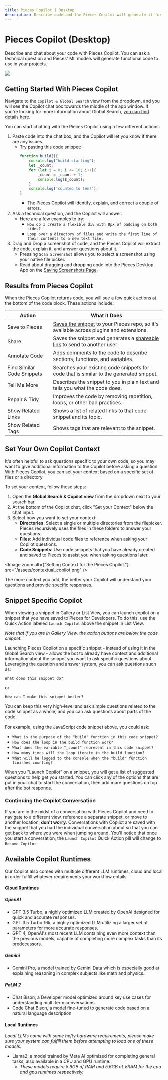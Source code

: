 ```yaml
---
title: Pieces Copilot | Desktop
description: Describe code and the Pieces Copilot will generate it for you, or ask qGPT questions about code you have already saved.
---
```


<link rel="canonical" href="https://docs.pieces.app/features/pieces-copilot" />

# Pieces Copilot (Desktop)
Describe and chat about your code with Pieces Copilot. You can ask a technical question and Pieces' ML models will generate functional code to use in your projects.

<Image zoom src="/assets/global_copilot.png" />

## Getting Started With Pieces Copilot
Navigate to the ` Copilot & Global Search ` view from the dropdown, and you will see the Copilot chat box towards the middle of the app window. If you're looking for more information about Global Search, [you can find details here](https://code.pieces.app/features/global-search).

You can start chatting with the Pieces Copilot using a few different actions:

1. Paste code into the chat box, and the Copilot will let you know if there are any issues.
    - Try pasting this code snippet:
        ```javascript
        function build(){
            console.log("build starting");
            let _count;
            for (let i = 0; i <= 10; i++){
                _count = _count + 1;
                console.log($_count);
            }
            console.log('counted to ten!');
        }
      ```
      - The Pieces Copilot will identify, explain, and correct a couple of errors.
2. Ask a technical question, and the Copilot will answer.
    - Here are a few examples to try:
        - ` How do I create a flexible div with 8px of padding on both sides? `
        - ` Loop over a directory of files and write the first line of their contents to a new text file. `
3. Drag and Drop a screenshot of code, and the Pieces Copilot will extract the code, explain it, and answer questions about it.
    - Pressing ` Scan Screenshot ` allows you to select a screenshot using your native file picker.
    - Read about dragging and dropping code into the Pieces Desktop App on the [Saving Screenshots Page](https://docs.pieces.app/product-hihglights-and-benefits/saving-screenshots).

## Results from Pieces Copilot
When the Pieces Copilot returns code, you will see a few quick actions at the bottom of the code block. These actions include:

| Action | What it Does |
|---|---|
| Save to Pieces | [Saves the snippet](https://docs.pieces.app/product-highlights-and-benefits/saving-useful-developer-materials) to your Pieces repo, so it's available across plugins and extensions. |
| Share | Saves the snippet and generates a [shareable link](https://docs.pieces.app/features/one-click-snippet-sharing) to send to another user. |
| Annotate Code | Adds comments to the code to describe sections, functions, and variables. |
| Find Similar Code Snippets | Searches your existing code snippets for code that is similar to the generated snippet. |
| Tell Me More | Describes the snippet to you in plain text and tells you what the code does. |
| Repair & Tidy | Improves the code by removing repetition, loops, or other bad practices. |
| Show Related Links | Shows a list of related links to that code snippet and its topic. |
| Show Related Tags | Shows tags that are relevant to the snippet. |

## Set Your Own Copilot Context
It's often helpful to ask questions specific to your own code, so you may want to give additional information to the Copilot before asking a question. With Pieces Copilot, you can set your context based on a specific set of files or a directory.

To set your context, follow these steps:

1. Open the **Global Search & Copilot view** from the dropdown next to your search bar.
2. At the bottom of the Copilot chat, click "Set your Context" below the chat input.
3. Select how you want to set your context:
    - **Directories**: Select a single or multiple directories from the filepicker. Pieces recursively uses the files in these folders to answer your questions.
    - **Files**: Add individual code files to reference when asking your Copilot questions.
    - **Code Snippets**: Use code snippets that you have already created and saved to Pieces to assist you when asking questions later.

<Image zoom alt={"Setting Context for the Pieces Copilot."} src="/assets/contextual_copilot.png" />

The more context you add, the better your Copilot will understand your questions and provide specific responses.

## Snippet Specific Copilot
When viewing a snippet in Gallery or List View, you can launch copilot on a snippet that you have saved to Pieces for Developers. To do this, use the Quick Action labeled `Launch Copilot` above the snippet in List View.

_Note that if you are in Gallery View, the action buttons are below the code snippet._

Launching Pieces Copilot on a specific snippet - instead of using it in the Global Search view - allows the bot to already have context and additional information about the snippet you want to ask specific questions about. Leveraging the question and answer system, you can ask questions such as:

 `What does this snippet do?`

or

`How can I make this snippet better?`

You can keep this very high-level and ask simple questions related to the code snippet as a whole, and you can ask questions about parts of the code.

For example, using the JavaScript code snippet above, you could ask:

- `What is the purpose of the "build" function in this code snippet?`
- `How does the loop in the build function work?`
- `What does the variable "_count" represent in this code snippet?`
- `How many times will the loop iterate in the build function?`
- `What will be logged to the console when the "build" function finishes counting?`

When you "Launch Copilot" on a snippet, you will get a list of suggested questions to help get you started. You can click any of the options that are put in your chat to start the conversation, then add more questions on top after the bot responds.

### Continuing the Copilot Conversation
If you are in the midst of a conversation with Pieces Copilot and need to navigate to a different view, reference a separate snippet, or move to another location, **don't worry**. Conversations with Copilot are saved with the snippet that you had the individual conversation about so that you can get back to where you were when jumping around. You'll notice that once you start a conversation, the `Launch Copilot` Quick Action pill will change to `Resume Copilot`.

## Available Copilot Runtimes
Our Copilot also comes with multiple different LLM runtimes, cloud and local in order fulfill whatever requirements your workflow entails.

#### Cloud Runtimes

##### OpenAI
- GPT 3.5 Turbo, a highly optimized LLM created by OpenAI designed for quick and accurate responses.
- GPT 3.5 Turbo 16k, a highly optimized LLM utilizing a larger set of parameters for more accurate responses.
- GPT 4, OpenAI's most recent LLM containing even more context than the previous models, capable of completing more complex tasks than its predecessors.

##### Gemini
- Gemini Pro, a model trained by Gemini Data which is especially good at explaining reasoning in complex subjects like math and physics.

##### PaLM 2
- Chat Bison, a Developer model optimized around key use cases for understanding multi term conversations
- Code Chat Bison, a model fine-tuned to generate code based on a natural language description

#### Local Runtimes
<Info>*Local LLMs come with some hefty hardware requirements, please make sure your system can fulfill them before attempting to load one of these models.*</Info>
- Llama2, a model trained by Meta AI optimized for completing general tasks, also available in a CPU and GPU runtime.
    - *These models require 5.6GB of RAM and 5.6GB of VRAM for the cpu and gpu runtimes respectively.*
